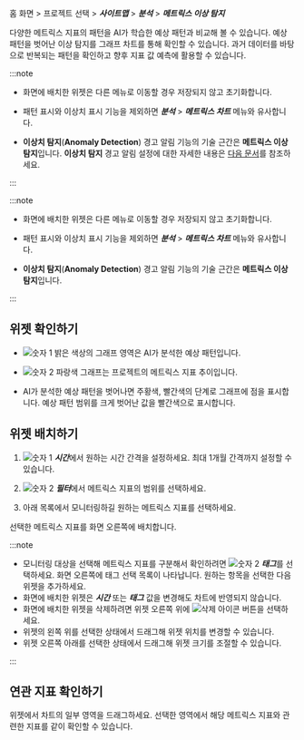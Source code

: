 홈 화면 > 프로젝트 선택 > ***사이트맵*** > ***분석*** > ***메트릭스 이상 탐지***

다양한 메트릭스 지표의 패턴을 AI가 학습한 예상 패턴과 비교해 볼 수 있습니다. 예상 패턴을 벗어난 이상 탐지를 그래프 차트를 통해 확인할 수 있습니다. 과거 데이터를 바탕으로 반복되는 패턴을 확인하고 향후 지표 값 예측에 활용할 수 있습니다.

<Xclude product='amazon-cloudwatch,amazon-ecs,azure,oracle-cloud,ncloud'>

:::note

* 화면에 배치한 위젯은 다른 메뉴로 이동할 경우 저장되지 않고 초기화합니다.

* 패턴 표시와 이상치 표시 기능을 제외하면 ***분석*** > ***메트릭스 차트*** 메뉴와 유사합니다.

* **이상치 탐지**(**Anomaly Detection**) 경고 알림 기능의 기술 근간은 **메트릭스 이상 탐지**입니다. **이상치 탐지** 경고 알림 설정에 대한 자세한 내용은 [다음 문서](set-event-detect-anomal)를 참조하세요.

:::

</Xclude>


<InDoc product='amazon-cloudwatch,amazon-ecs,azure,oracle-cloud,ncloud'>

:::note

* 화면에 배치한 위젯은 다른 메뉴로 이동할 경우 저장되지 않고 초기화합니다.

* 패턴 표시와 이상치 표시 기능을 제외하면 ***분석*** > ***메트릭스 차트*** 메뉴와 유사합니다.

* **이상치 탐지**(**Anomaly Detection**) 경고 알림 기능의 기술 근간은 **메트릭스 이상 탐지**입니다. 

:::

</InDoc>

## 위젯 확인하기

<ImgLang img='metrics-detect-abnormal.png' desc='메트릭스 이상 탐지' />

* ![숫자 1](/img/number-01.png) 밝은 색상의 그래프 영역은 AI가 분석한 예상 패턴입니다. 

* ![숫자 2](/img/number-02.png) <span class='normal'>파랑색</span> 그래프는 프로젝트의 메트릭스 지표 추이입니다.

* AI가 분석한 예상 패턴을 벗어나면 <span class='slow'>주황색</span>, <span class='vslow'>빨간색</span>의 단계로 그래프에 점을 표시합니다. 예상 패턴 범위를 크게 벗어난 값을 <span class='vslow'>빨간색</span>으로 표시합니다.

## 위젯 배치하기

<ImgLang img='metrics-detect-abnormal-set-widget.png' desc='메트릭스 이상 탐지' />

1. ![숫자 1](/img/number-01.png) ***시간***에서 원하는 시간 간격을 설정하세요. 최대 1개월 간격까지 설정할 수 있습니다.

1. ![숫자 2](/img/number-02.png) ***필터***에서 메트릭스 지표의 범위를 선택하세요.

1. 아래 목록에서 모니터링하길 원하는 메트릭스 지표를 선택하세요.

선택한 메트릭스 지표를 화면 오른쪽에 배치합니다.

:::note

* 모니터링 대상을 선택해 메트릭스 지표를 구분해서 확인하려면 ![숫자 2](/img/number-02.png) ***태그***를 선택하세요. 화면 오른쪽에 태그 선택 목록이 나타납니다. 원하는 항목을 선택한 다음 위젯을 추가하세요.
* 화면에 배치한 위젯은 ***시간*** 또는 ***태그*** 값을 변경해도 차트에 반영되지 않습니다.
* 화면에 배치한 위젯을 삭제하려면 위젯 오른쪽 위에 ![삭제 아이콘](/img/ico-remove.svg) 버튼을 선택하세요.
* 위젯의 왼쪽 위를 선택한 상태에서 드래그해 위젯 위치를 변경할 수 있습니다.
* 위젯 오른쪽 아래를 선택한 상태에서 드래그해 위젯 크기를 조절할 수 있습니다.

:::

## 연관 지표 확인하기

<ImgLang img='metrics-detect-anormal-details.png' desc='메트릭스 이상 탐지' />

위젯에서 차트의 일부 영역을 드래그하세요. 선택한 영역에서 해당 메트릭스 지표와 관련한 지표를 같이 확인할 수 있습니다.